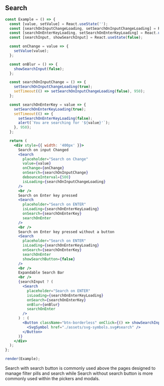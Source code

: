 
## Search

```jsx live=true
const Example = () => {
  const [value, setValue] = React.useState('');
  const [searchOnInputChangeLoading, setSearchOnInputChangeLoading] = React.useState(false);
  const [searchOnEnterKeyLoading, setSearchOnEnterKeyLoading] = React.useState(false);
  const [searchInput, showSearchInput] = React.useState(false);

  const onChange = value => {
    setValue(value);
  };

  const onBlur = () => {
    showSearchInput(false);
  };

  const searchOnInputChange = () => {
    setSearchOnInputChangeLoading(true);
    setTimeout(() => setSearchOnInputChangeLoading(false), 950);
  };

  const searchOnEnterKey = value => {
    setSearchOnEnterKeyLoading(true);
    setTimeout(() => {
      setSearchOnEnterKeyLoading(false);
      alert(`You are searching for '${value}'`);
    }, 950);
  };

  return (
    <div style={{ width: '400px' }}>
      Search on input Changed
      <Search
        placeholder="Search on Change"
        value={value}
        onChange={onChange}
        onSearch={searchOnInputChange}
        debounceInterval={500}
        isLoading={searchOnInputChangeLoading}
      />
      <br />
      Search on Enter key pressed
      <Search
        placeholder="Search on ENTER"
        isLoading={searchOnEnterKeyLoading}
        onSearch={searchOnEnterKey}
        searchOnEnter
      />
      <br />
      Search on Enter key pressed without a button
      <Search
        placeholder="Search on ENTER"
        isLoading={searchOnEnterKeyLoading}
        onSearch={searchOnEnterKey}
        searchOnEnter
        showSearchButton={false}
      />
      <br />
      Expandable Search Bar
      <br />
      {searchInput ? (
        <Search
          placeholder="Search on ENTER"
          isLoading={searchOnEnterKeyLoading}
          onSearch={searchOnEnterKey}
          onBlur={onBlur}
          searchOnEnter
        />
      ) : (
        <Button className="btn-borderless" onClick={() => showSearchInput(true)}>
          <SvgSymbol href="./assets/svg-symbols.svg#search" />
        </Button>
      )}
    </div>
  );
};

render(Example);
```

<DesignNotes>
  Search with search button is commonly used above the pages designed to manage filter pills and search while Search
  without search button is more commonly used within the pickers and modals.
</DesignNotes>
<Props componentName="Search" />
